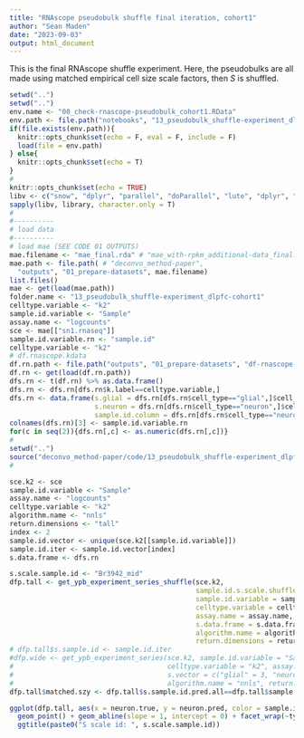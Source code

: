```yaml
---
title: "RNAscope pseudobulk shuffle final iteration, cohort1"
author: "Sean Maden"
date: "2023-09-03"
output: html_document
---
```

This is the final RNAscope shuffle experiment. Here, the pseudobulks are all made using matched 
empirical cell size scale factors, then *S* is shuffled.

```r
setwd("..")
setwd("..")
env.name <- "00_check-rnascope-pseudobulk_cohort1.RData"
env.path <- file.path("notebooks", "13_pseudobulk_shuffle-experiment_dlpfc-cohort1", env.name)
if(file.exists(env.path)){
  knitr::opts_chunk$set(echo = F, eval = F, include = F)
  load(file = env.path)
} else{
  knitr::opts_chunk$set(echo = T)
}
# 
knitr::opts_chunk$set(echo = TRUE)
libv <- c("snow", "dplyr", "parallel", "doParallel", "lute", "dplyr", "scuttle")
sapply(libv, library, character.only = T)
# 
#----------
# load data
#----------
# load mae (SEE CODE 01 OUTPUTS)
mae.filename <- "mae_final.rda" # "mae_with-rpkm_additional-data_final.rda"
mae.path <- file.path( # "deconvo_method-paper", 
  "outputs", "01_prepare-datasets", mae.filename)
list.files()
mae <- get(load(mae.path))
folder.name <- "13_pseudobulk_shuffle-experiment_dlpfc-cohort1"
celltype.variable <- "k2"
sample.id.variable <- "Sample"
assay.name <- "logcounts"
sce <- mae[["sn1.rnaseq"]]
sample.id.variable.rn <- "sample.id"
celltype.variable <- "k2"
# df.rnascope.kdata
df.rn.path <- file.path("outputs", "01_prepare-datasets", "df-rnascope-info_cohort1.rda")
df.rn <- get(load(df.rn.path))
dfs.rn <- t(df.rn) %>% as.data.frame()
dfs.rn <- dfs.rn[dfs.rn$k.label==celltype.variable,]
dfs.rn <- data.frame(s.glial = dfs.rn[dfs.rn$cell_type=="glial",]$cell_size,
                     s.neuron = dfs.rn[dfs.rn$cell_type=="neuron",]$cell_size,
                     sample.id.column = dfs.rn[dfs.rn$cell_type=="neuron",]$sample_id)
colnames(dfs.rn)[3] <- sample.id.variable.rn
for(c in seq(2)){dfs.rn[,c] <- as.numeric(dfs.rn[,c])}
# 
setwd("..")
source("deconvo_method-paper/code/13_pseudobulk_shuffle-experiment_dlpfc-cohort1/00_parameters-pseudobulk.R")
# 
```




```r
sce.k2 <- sce
sample.id.variable <- "Sample"
assay.name <- "logcounts"
celltype.variable <- "k2"
algorithm.name <- "nnls"
return.dimensions <- "tall"
index <- 2
sample.id.vector <- unique(sce.k2[[sample.id.variable]])
sample.id.iter <- sample.id.vector[index]
s.data.frame <- dfs.rn
```

```r
s.scale.sample.id <- "Br3942_mid"
dfp.tall <- get_ypb_experiment_series_shuffle(sce.k2, 
                                              sample.id.s.scale.shuffle.reference = s.scale.sample.id,
                                              sample.id.variable = sample.id.variable,
                                              celltype.variable = celltype.variable,
                                              assay.name = assay.name,
                                              s.data.frame = s.data.frame,
                                              algorithm.name = algorithm.name,
                                              return.dimensions = return.dimensions)
# dfp.tall$s.sample.id <- sample.id.iter
#dfp.wide <- get_ypb_experiment_series(sce.k2, sample.id.variable = "Sample", 
#                                      celltype.variable = "k2", assay.name = "logcounts",
#                                      s.vector = c("glial" = 3, "neuron" = 10),
#                                      algorithm.name = "nnls", return.dimensions = "wide")
dfp.tall$matched.szy <- dfp.tall$s.sample.id.pred.all==dfp.tall$sample.id
```

```r
ggplot(dfp.tall, aes(x = neuron.true, y = neuron.pred, color = sample.id, size = matched.szy)) + 
  geom_point() + geom_abline(slope = 1, intercept = 0) + facet_wrap(~type) +
  ggtitle(paste0("S scale id: ", s.scale.sample.id))
```
